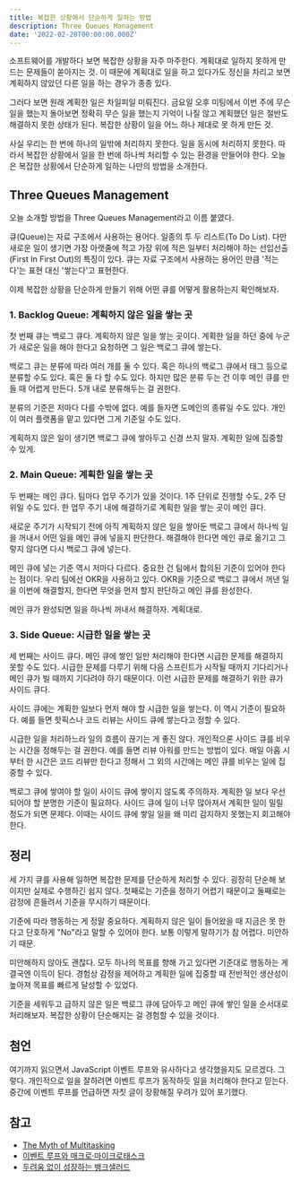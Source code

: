 ```yaml
---
title: 복잡한 상황에서 단순하게 일하는 방법
description: Three Queues Management
date: '2022-02-20T00:00:00.000Z'
---
```


소프트웨어를 개발하다 보면 복잡한 상황을 자주 마주한다. 계획대로 일하지 못하게 만드는 문제들이 쏟아지는 것. 이 때문에 계획대로 일을 하고 있다가도 정신을 차리고 보면 계획하지 않았던 다른 일을 하는 경우가 종종 있다.

그러다 보면 원래 계획한 일은 차일피일 미뤄진다. 금요일 오후 미팅에서 이번 주에 무슨 일을 했는지 돌아보면 정확히 무슨 일을 했는지 기억이 나질 않고 계획했던 일은 절반도 해결하지 못한 상태가 된다. 복잡한 상황이 일을 어느 하나 제대로 못 하게 만든 것.

사실 우리는 한 번에 하나의 일밖에 처리하지 못한다. 일을 동시에 처리하지 못한다. 따라서 복잡한 상황에서 일을 한 번에 하나씩 처리할 수 있는 환경을 만들어야 한다. 오늘은 복잡한 상황에서 단순하게 일하는 나만의 방법을 소개한다.

## Three Queues Management

오늘 소개할 방법을 Three Queues Management라고 이름 붙였다.

큐(Queue)는 자료 구조에서 사용하는 용어다. 일종의 투 두 리스트(To Do List). 다만 새로운 일이 생기면 가장 아랫줄에 적고 가장 위에 적은 일부터 처리해야 하는 선입선출(First In First Out)의 특징이 있다. 큐는 자료 구조에서 사용하는 용어인 만큼 '적는다'는 표현 대신 '쌓는다'고 표현한다.

이제 복잡한 상황을 단순하게 만들기 위해 어떤 큐를 어떻게 활용하는지 확인해보자.

### 1. Backlog Queue: 계획하지 않은 일을 쌓는 곳

첫 번째 큐는 백로그 큐다. 계획하지 않은 일을 쌓는 곳이다. 계획한 일을 하던 중에 누군가 새로운 일을 해야 한다고 요청하면 그 일은 백로그 큐에 쌓는다.

백로그 큐는 분류에 따라 여러 개를 둘 수 있다. 혹은 하나의 백로그 큐에서 태그 등으로 분류할 수도 있다. 혹은 둘 다 할 수도 있다. 하지만 많은 분류 두는 건 이후 메인 큐를 만들 때 어렵게 만든다. 5개 내로 분류해두는 걸 권한다.

분류의 기준은 저마다 다를 수밖에 없다. 예를 들자면 도메인의 종류일 수도 있다. 개인이 여러 플랫폼을 맡고 있다면 그게 기준일 수도 있다.

계획하지 않은 일이 생기면 백로그 큐에 쌓아두고 신경 쓰지 말자. 계획한 일에 집중할 수 있게.

### 2. Main Queue: 계획한 일을 쌓는 곳

두 번째는 메인 큐다. 팀마다 업무 주기가 있을 것이다. 1주 단위로 진행할 수도, 2주 단위일 수도 있다. 한 업무 주기 내에 해결하기로 계획한 일을 쌓는 곳이 메인 큐다.

새로운 주기가 시작되기 전에 아직 계획하지 않은 일을 쌓아둔 백로그 큐에서 하나씩 일을 꺼내서 어떤 일을 메인 큐에 넣을지 판단한다. 해결해야 한다면 메인 큐로 옮기고 그렇지 않다면 다시 백로그 큐에 넣는다.

메인 큐에 넣는 기준 역시 저마다 다르다. 중요한 건 팀에서 합의된 기준이 있어야 한다는 점이다. 우리 팀에선 OKR을 사용하고 있다. OKR을 기준으로 백로그 큐에서 꺼낸 일을 이번에 해결할지, 한다면 무엇을 먼저 할지 판단하고 메인 큐를 완성한다.

메인 큐가 완성되면 일을 하나씩 꺼내서 해결하자. 계획대로.

### 3. Side Queue: 시급한 일을 쌓는 곳

세 번째는 사이드 큐다. 메인 큐에 쌓인 일만 처리해야 한다면 시급한 문제를 해결하지 못할 수도 있다. 시급한 문제를 다루기 위해 다음 스프린트가 시작될 때까지 기다리거나 메인 큐가 빌 때까지 기다려야 하기 때문이다. 이런 시급한 문제를 해결하기 위한 큐가 사이드 큐다.

사이드 큐에는 계획한 일보다 먼저 해야 할 시급한 일을 쌓는다. 이 역시 기준이 필요하다. 예를 들면 핫픽스나 코드 리뷰는 사이드 큐에 쌓는다고 정할 수 있다.

시급한 일을 처리하느라 일의 흐름이 끊기는 게 좋진 않다. 개인적으론 사이드 큐를 비우는 시간을 정해두는 걸 권한다. 예를 들면 리뷰 아워를 만드는 방법이 있다. 매일 아홉 시부터 한 시간은 코드 리뷰만 한다고 정해서 그 외의 시간에는 메인 큐를 비우는 일에 집중할 수 있다.

백로그 큐에 쌓여야 할 일이 사이드 큐에 쌓이지 않도록 주의하자. 계획한 일 보다 우선되어야 할 분명한 기준이 필요하다. 사이드 큐에 일이 너무 많아져서 계획한 일이 밀릴 정도가 되면 문제다. 이때는 사이드 큐에 쌓일 일을 왜 미리 감지하지 못했는지 회고해야 한다.

## 정리

세 가지 큐를 사용해 일하면 복잡한 문제를 단순하게 처리할 수 있다. 굉장히 단순해 보이지만 실제로 수행하긴 쉽지 않다. 첫째로는 기준을 정하기 어렵기 때문이고 둘째로는 감정에 흔들려서 기준을 무시하기 때문이다.

기준에 따라 행동하는 게 정말 중요하다. 계획하지 않은 일이 들어왔을 때 지금은 못 한다고 단호하게 "No"라고 말할 수 있어야 한다. 보통 이렇게 말하기가 참 어렵다. 미안하기 때문.

미안해하지 않아도 괜찮다. 모두 하나의 목표를 향해 가고 있다면 기준대로 행동하는 게 결국엔 이득이 된다. 경험상 감정을 제어하고 계획한 일에 집중할 때 전반적인 생산성이 높아져 목표를 빠르게 달성할 수 있었다.

기준을 세워두고 급하지 않은 일은 백로그 큐에 담아두고 메인 큐에 쌓인 일을 순서대로 처리해보자. 복잡한 상황이 단순해지는 걸 경험할 수 있을 것이다.

## 첨언

여기까지 읽으면서 JavaScript 이벤트 루프와 유사하다고 생각했을지도 모르겠다. 그렇다. 개인적으로 일을 잘하려면 이벤트 루프가 동작하듯 일을 처리해야 한다고 믿는다. 중간에 이벤트 루프를 언급하면 자칫 글이 장황해질 우려가 있어 포기했다.

## 참고

- [The Myth of Multitasking](https://www.psychologytoday.com/intl/blog/creativity-without-borders/201405/the-myth-multitasking)
- [이벤트 루프와 매크로·마이크로태스크](https://ko.javascript.info/event-loop)
- [두려움 없이 성장하는 뱅크샐러드](https://blog.banksalad.com/tech/grow-fearlessly/)
